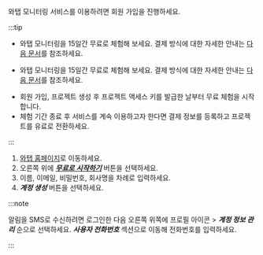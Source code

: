 와탭 모니터링 서비스를 이용하려면 회원 가입을 진행하세요.

:::tip

<InDoc product='quick-guide'>

* 와탭 모니터링을 15일간 무료로 체험해 보세요. 결제 방식에 대한 자세한 안내는 [다음 문서](management/billing)를 참조하세요. 

</InDoc>
<Xclude product='quick-guide'>

* 와탭 모니터링을 15일간 무료로 체험해 보세요. 결제 방식에 대한 자세한 안내는 [다음 문서](../management/billing)를 참조하세요. 

</Xclude>

* 회원 가입, 프로젝트 생성 후 프로젝트 액세스 키를 발급한 날부터 무료 체험을 시작합니다.
* 체험 기간 종료 후 서비스를 계속 이용하고자 한다면 결제 정보를 등록하고 프로젝트를 유료로 전환하세요.

:::

1. [와탭 홈페이지](http://www.whatap.io/)로 이동하세요.
1. 오른쪽 위에 ***[무료로 시작하기](https://www.whatap.io/ko/signup/)*** 버튼을 선택하세요.
1. 이름, 이메일, 비밀번호, 회사명을 차례로 입력하세요.
1. ***계정 생성*** 버튼을 선택하세요.

:::note

알림을 SMS로 수신하려면 로그인한 다음 오른쪽 위쪽에 프로필 아이콘 > ***계정 정보 관리*** 순으로 선택하세요. ***사용자 전화번호*** 섹션으로 이동해 전화번호를 입력하세요.

:::